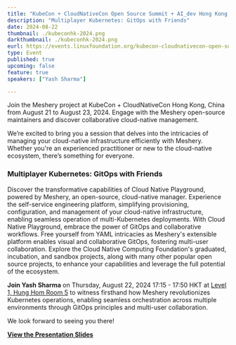 ---
title: "KubeCon + CloudNativeCon Open Source Summit + AI_dev Hong Kong, China"
description: "Multiplayer Kubernetes: GitOps with Friends"
date: 2024-08-22
thumbnail: ./kubeconhk-2024.png
darkthumbnail: ./kubeconhk-2024.png
eurl: https://events.linuxfoundation.org/kubecon-cloudnativecon-open-source-summit-ai-dev-china/reg/register/
type: Event
published: true
upcoming: false
feature: true
speakers: ["Yash Sharma"]

---

<p>
Join the Meshery project at KubeCon + CloudNativeCon Hong Kong, China from August 21 to August 23, 2024. Engage with the Meshery open-source maintainers and discover collaborative cloud-native management.
</p>

We’re excited to bring you a session that delves into the intricacies of managing your cloud-native infrastructure efficiently with Meshery. Whether you're an experienced practitioner or new to the cloud-native ecosystem, there’s something for everyone.

### Multiplayer Kubernetes: GitOps with Friends

Discover the transformative capabilities of Cloud Native Playground, powered by Meshery, an open-source, cloud-native manager. Experience the self-service engineering platform, simplifying provisioning, configuration, and management of your cloud-native infrastructure, enabling seamless operation of multi-Kubernetes deployments.
With Cloud Native Playground, embrace the power of GitOps and collaborative workflows. Free yourself from YAML intricacies as Meshery's extensible platform enables visual and collaborative GitOps, fostering multi-user collaboration. Explore the Cloud Native Computing Foundation's graduated, incubation, and sandbox projects, along with many other popular open source projects, to enhance your capabilities and leverage the full potential of the ecosystem.

**Join Yash Sharma** on Thursday, August 22, 2024 17:15 - 17:50 HKT at [Level 1, Hung Hom Room 5](https://www.shangri-la.com/en/hongkong/kerry/) to witness firsthand how Meshery revolutionizes Kubernetes operations, enabling seamless orchestration across multiple environments through GitOps principles and multi-user collaboration.

We look forward to seeing you there!

**[View the Presentation Slides](https://docs.google.com/presentation/d/1TW6k6NpDUd90xVkqTxakA0MbjzGjm3unIcxyf9DVg-E/edit?usp=sharing)**
